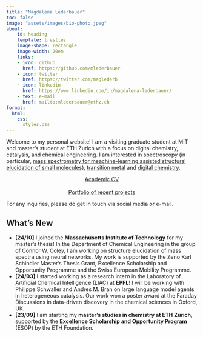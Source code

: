 ```yaml
---
title: "Magdalena Lederbauer"
toc: false
image: "assets/images/bio-photo.jpeg"
about:
    id: heading
    template: trestles
    image-shape: rectangle
    image-width: 20em
    links:
    - icon: github
      href: https://github.com/mlederbauer
    - icon: twitter
      href: https://twitter.com/maglederb
    - icon: linkedin
      href: https://www.linkedin.com/in/magdalena-lederbauer/
    - text: e-mail
      href: mailto:mlederbauer@ethz.ch
format:
  html:
    css:
      styles.css
---
```


<div class="content-wrapper">


:::{#heading}

Welcome to my personal website! I am a visiting graduate student at MIT and master's student at ETH Zurich with a focus on digital chemistry, catalysis, and chemical engineering. I am interested in spectroscopy (in particular, [mass spectrometry for meachine-learning assisted structural elucidation of small molecules](portfolio/24-mass-spec/item.qmd)), [transition metal](portfolio/23-NMRcraft/item.qmd) and [digital chemistry](portfolio/22-SPTNRTL/item.qmd).

<center>
<div class="button-container">
  <a href="assets/files/cv.pdf" class="custom-button">Academic CV</a>
  <br>
  <br>
  <a href="portfolio.qmd" class="custom-button">Portfolio of recent projects</a>
</div>
</center>

For any inquiries, please do get in touch via social media or e-mail.

:::

## What's New

* **[24/10]** I joined the **Massachusetts Institute of Technology** for my master's thesis! In the Department of Chemical Engineering in the group of Connor W. Coley, I am working on structure elucidation of mass spectra using neural networks. My work is supported by the Zeno Karl Schindler Master's Thesis Grant, Excellence Scholarship and Opportunity Programme and the Swiss European Mobility Programme.
* **[24/03]** I started working as a research intern in the Laboratory of Artificial Chemical Intelligence (LIAC) at **EPFL**! I will be working with Philippe Schwaller and Andres M. Bran on large language model agents in
heterogeneous catalysis. Our work won a poster award at the Faraday Discussions in data-driven discovery in the chemical sciences in Oxford, UK.
* **[23/09]** I am starting my **master's studies in chemistry at ETH Zurich**, supported by the **Excellence Scholarship and Opportunity Program** (ESOP) by the ETH Foundation.

</div>